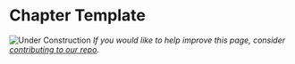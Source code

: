 # Chapter Template {#template}

<!-- Chapter Banner -->
<!-- ![](images/banners/banner_histogram.png) -->


<!-- Under Construction Section
----------------------------------------------------------------------------- -->
![Under Construction](images/banners/banner_under_construction.png)
*If you would like to help improve this page, consider [contributing to our repo](contribute.html).*
<!-- ------------------------------------------------------------------------ -->

<!-- 
Some possible headers:
- Overview
- tl;dr
- Theory
-->